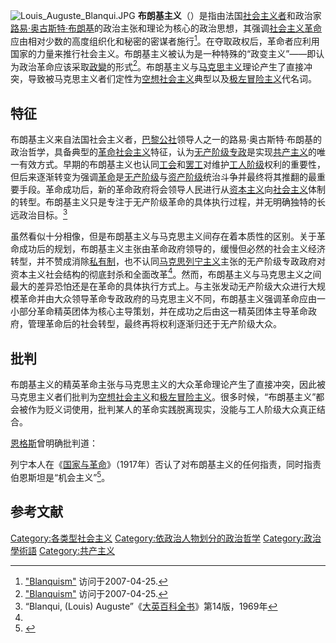 [[Image:Louis_Auguste_Blanqui.JPG|thumb]]
'''布朗基主义'''（{{lang-fr|Blanquisme}}）是指由法国[[社会主义者|社会主义者]]和政治家[[路易·奥古斯特·布朗基|路易·奥古斯特·布朗基]]的政治主张和理论为核心的政治思想，其强调[[革命社会主义|社会主义革命]]应由相对少数的高度组织化和秘密的密谋者施行<ref>[http://www.wisdomsupreme.com/dictionary/blanquism.php "Blanquism"] {{Webarchive|url=https://web.archive.org/web/20170629144204/http://www.wisdomsupreme.com/dictionary/blanquism.php |date=2017-06-29 }}访问于2007-04-25.</ref>。在夺取政权后，革命者应利用国家的力量来推行社会主义。布朗基主义被认为是一种特殊的“政变主义”——即认为政治革命应该采取[[政變|政變]]的形式<ref>[http://www.newyouth.com/archives/theory/glossary/b.html#Blanquism "Blanquism"] {{Webarchive|url=https://web.archive.org/web/20080821163359/http://www.newyouth.com/archives/theory/glossary/b.html#Blanquism |date=2008-08-21 }}访问于2007-04-25.</ref>。布朗基主义与[[马克思主义|马克思主义]]理论产生了直接冲突，导致被马克思主义者们定性为[[空想社会主义|空想社会主义]]典型以及[[极左|极左]][[冒险主义|冒险主义]]代名词。

== 特征 ==
{{Socialism sidebar}}
布朗基主义来自法国社会主义者，[[巴黎公社|巴黎公社]]领导人之一的路易·奥古斯特·布朗基的政治哲学，具备典型的[[革命社会主义|革命社会主义]]特征，认为[[无产阶级专政|无产阶级专政]]是实现[[共产主义|共产主义]]的唯一有效方式。早期的布朗基主义也认同[[工会|工会]]和[[罢工|罢工]]对维护[[工人阶级|工人阶级]]权利的重要性，但后来逐渐转变为强调[[革命|革命]]是[[无产阶级|无产阶级]]与[[资产阶级|资产阶级]]统治斗争并最终将其推翻的最重要手段。革命成功后，新的革命政府将会领导人民进行从[[资本主义|资本主义]]向[[社会主义|社会主义]]体制的转型。布朗基主义只是专注于无产阶级革命的具体执行过程，并无明确独特的长远政治目标。<ref name="#1"> “Blanqui, (Louis) Auguste”《[[大英百科全书|大英百科全书]]》第14版，1969年</ref>

虽然看似十分相像，但是布朗基主义与马克思主义间存在着本质性的区别。关于革命成功后的规划，布朗基主义主张由革命政府领导的，缓慢但必然的社会主义经济转型，并不赞成消除[[私有制|私有制]]，也不认同[[马克思列宁主义|马克思列宁主义]]主张的无产阶级专政政府对资本主义社会结构的彻底封杀和全面改革<ref name="#1"/>。然而，布朗基主义与马克思主义之间最大的差异恐怕还是在革命的具体执行方式上。与主张发动无产阶级大众进行大规模革命并由大众领导革命专政政府的马克思主义不同，布朗基主义强调革命应由一小部分革命精英团体为核心主导策划，并在成功之后由这一精英团体主导革命政府，管理革命后的社会转型，最终再将权利逐渐归还于无产阶级大众。

== 批判 ==
布朗基主义的精英革命主张与马克思主义的大众革命理论产生了直接冲突，因此被马克思主义者们批判为[[空想社会主义|空想社会主义]]和[[极左冒险主义|极左冒险主义]]。很多时候，“布朗基主义”都会被作为贬义词使用，批判某人的革命实践脱离现实，没能与工人阶级大众真正结合。

[[恩格斯|恩格斯]]曾明确批判道：

{{Quote|text=布朗基在本质上是一个政治革命者。他是一个因同情人民苦难而形成的感情上的社会主义者，但他并没有一套社会主义理论或者任何关于社会改进的明确并实际的建议。在他的政治运动中他基本上只是一个“行动家”，认为一小撮组织高效的少数派在适当时机尝试政治行动就能带动人民大众通过最开始的几场胜仗完成整个革命的胜利。|author=弗里德里希·恩格斯 |source=《[https://www.marxists.org/archive/marx/works/1874/06/26.htm 巴黎公社布朗基逃亡者的计划]》，1874年6月26日《人民国家报》}}

{{Quote|text=由于布朗基把一切革命想象成由少数革命家所实现的突然变革，自然也就产生了起义成功以后实行专政的必要性，当然，这种专政不是整个革命阶级即无产阶级的专政，而是那些实现了变革的少数人的专政，而这些人又事先服从于一个人或者几个人的专政。|author=弗里德里希·恩格斯 |source=《马克思恩格斯选集》第2卷}}

列宁本人在《[[国家与革命|国家与革命]]》（1917年）否认了对布朗基主义的任何指责，同时指责伯恩斯坦是“机会主义”<ref name="bern">{{cite web|url=http://www.marxists.org/archive/lenin/works/1917/staterev/ch06.htm#s2|title=The State and Revolution|year=1917|author=Lenin|access-date=2021-05-26|archive-date=2021-02-13|archive-url=https://web.archive.org/web/20210213222225/https://www.marxists.org/archive/lenin/works/1917/staterev/ch06.htm#s2|dead-url=no}}</ref>。

== 参考文献 ==
{{Reflist}}

{{authority control}}
[[Category:各类型社会主义|Category:各类型社会主义]]
[[Category:依政治人物划分的政治哲学|Category:依政治人物划分的政治哲学]]
[[Category:政治學術語|Category:政治學術語]]
[[Category:共产主义|Category:共产主义]]
